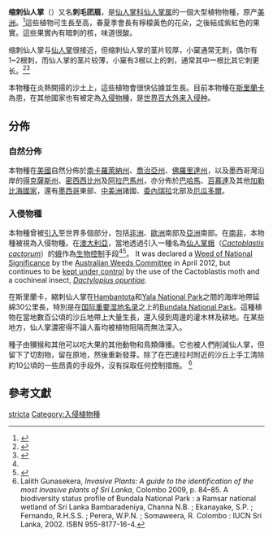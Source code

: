 {{Speciesbox
|image = Opuntia stricta, Sète, Hérault 01.jpg
| status = LC
| status_system = IUCN3.1
| genus = Opuntia
| species = stricta
| authority = ([[Adrian_Hardy_Haworth|Haw.]]) Haw.
| synonyms_ref = <ref name="Kew" />
| synonyms = *''Cactus opuntia'' var. ''inermis'' <small>DC.</small>
*''Cactus strictus'' <small>Haw.</small>
*''Consolea bahamana'' <small>(Britton & Rose) A.Berger</small>
*''Opuntia airampo'' <small>Phil.</small>
*''Opuntia bahamana'' <small>Britton & Rose</small>
*''Opuntia balearica'' <small>F.A.C.Weber ex Hirscht</small>
*''Opuntia bartramii'' <small>Raf.</small>
*''Opuntia bentonii'' <small>Griffiths</small>
*''Opuntia dillenii'' var. ''reitzii'' <small>Scheinvar</small>
*''Opuntia dillenii'' var. ''tehuantepecana'' <small>Bravo</small>
*''Opuntia inermis'' <small>(DC.) DC.</small>
*''Opuntia keyensis'' <small>Britton ex Small</small>
*''Opuntia longiclada'' <small>Griffiths</small>
*''Opuntia magnifica'' <small>Small</small>
*''Opuntia nejapensis'' <small>Bravo</small>
*''Opuntia parva'' <small>A.Berger</small>
*''Opuntia stricta'' subsp. ''esparzae'' <small>Scheinvar</small>
*''Opuntia stricta'' var. ''reitzii'' <small>(Scheinvar) Scheinvar & A.Rodr.</small>
*''Opuntia tehuantepecana'' <small>(Bravo) Bravo</small>
*''Opuntia tenuiflora'' <small>Small</small>
*''Opuntia vulgaris'' var. ''balaerica'' <small>F.A.C.Weber</small>
*''Pilocereus flavispinus'' <small>Rümpler</small>
*''Pilocereus nobilis'' <small>K.Schum.</small>
}}

'''缩刺仙人掌'''（{{lang-xm|Opuntia stricta}}）又名'''刺毛团扇'''，是[[仙人掌科|仙人掌科]][[仙人掌属|仙人掌属]]的一個大型植物物種，原产[[美洲|美洲]]。<ref name="Kew">{{Cite web|title=''Opuntia stricta'' (Haw.) Haw.|url=http://powo.science.kew.org/taxon/urn:lsid:ipni.org:names:137078-1|accessdate=2021-03-11|work=Plants of the World Online|publisher=Kew Science|archive-date=2022-03-13|archive-url=https://web.archive.org/web/20220313171541/https://powo.science.kew.org/taxon/urn:lsid:ipni.org:names:137078-1|dead-url=no}}</ref>這些植物可生長至{{convert|2|m|ft|abbr=on}}高，春夏季會長有檸檬黃色的花朵，之後結成紫紅色的果實。這些果實內有暗刺的核，味道很酸。

缩刺仙人掌与[[仙人掌_(仙人掌属)|仙人掌]]很接近，但缩刺仙人掌的茎片较厚，小窠通常无刺，偶尔有1~2根刺，而仙人掌的茎片较薄，小窠有3根以上的刺，通常其中一根比其它刺更长。<ref>{{Cite web|title=缩刺仙人掌 ''Opuntia stricta''（中国植物志）|url=http://www.iplant.cn/info/Opuntia%20stricta?t=z|accessdate=2021-03-11|work=iPlant 植物智——植物物种信息系统|publisher=中国科学院植物研究所系统与进化植物学国家重点实验室}}</ref><ref>{{Cite journal|title=Aproximación al conocimiento del grupo ''Opuntia'' Mill. (''s.l.'') (CACTACEAE) en Extremadura (España)|url=https://dialnet.unirioja.es/servlet/articulo?codigo=6413111|last=Pardo|first=Francisco María Vázquez|last2=Alonso|first2=David García|journal=Folia Botanica Extremadurensis|year=2017|volume=11|page=51–75|issn=1887-6587}}</ref>

本物種在炎熱開揚的沙土上，這些植物會很快佔據並生長。目前本物種在[[斯里蘭卡|斯里蘭卡]]為患，在其他國家也有被定為[[入侵物種|入侵物種]]，是[[世界百大外来入侵种|世界百大外来入侵种]]。

==分佈==
===自然分佈===
本物種在[[美國|美國]]自然分佈於[[南卡羅萊納州|南卡羅萊納州]]、[[喬治亞州|喬治亞州]]、[[佛羅里達州|佛羅里達州]]，以及墨西哥灣沿岸的[[得克薩斯州|得克薩斯州]]、[[密西西比州|密西西比州]]及[[阿拉巴馬州|阿拉巴馬州]]，亦分佈於[[巴哈馬|巴哈馬]]、[[百慕達|百慕達]]及其他[[加勒比海國家|加勒比海國家]]，還有[[墨西哥|墨西哥]]東部、[[中美洲|中美洲]]諸國、[[委內瑞拉|委內瑞拉]]北部及[[厄瓜多爾|厄瓜多爾]]。

===入侵物種===
本物種曾被[[引入物種|引入]]至世界多個部分，包括[[非洲|非洲]]、[[歐洲|歐洲]]南部及[[亞洲|亞洲]]南部。在[[南非|南非]]，本物種被視為入侵物種。在[[澳大利亞|澳大利亞]]，當地透過引入一種名為[[仙人掌蛾|仙人掌蛾]]（''[[Cactoblastis_cactorum|Cactoblastis cactorum]]''）的[[蛾|蛾]]作為[[生物控制|生物控制]]手段<ref name="Kew"/><ref name="zhihu">{{zhihu |id=22787394 |title=澳大利亚曾经仙人掌成灾的故事是真实的吗？ |date=2015-11-16 |accessdate=2017-03-07}}</ref>。 It was declared a [https://web.archive.org/web/20130601104627/http://www.weeds.org.au/WoNS/ Weed of National Significance] by the [https://web.archive.org/web/20130729002821/http://weeds.org.au/awc.htm Australian Weeds Committee] in April 2012, but continues to be [https://web.archive.org/web/20120504104803/http://www.weeds.org.au/cgi-bin/weedident.cgi?tpl=plant.tpl&ibra=all&card=S12 kept under control] by the use of the Cactoblastis moth and a cochineal insect, ''[[Dactylopius_opuntiae|Dactylopius opuntiae]].''

在斯里蘭卡，縮刺仙人掌在[[Hambantota|Hambantota]]和[[Yala_National_Park|Yala National Park]]之間的海岸地帶延綿30公里長，特別是在[[国际重要湿地名录|国际重要湿地名录]]之上的[[Bundala_National_Park|Bundala National Park]]。這種植物在當地數百公頃的沙丘地帶上大量生長，還入侵到周邊的灌木林及耕地。在某些地方，仙人掌濃密得不論人畜均被植物阻隔而無法深入。

種子由獼猴和其他可以吃大果的其他動物和鳥類傳播。它也被人們削減仙人掌，但留下了切割物，留在原地，然後重新發芽。除了在巴達拉村附近的沙丘上手工清除約10公頃的一些昂貴的手段外，沒有採取任何控制措施。<!-- 仙人掌是由於入侵亞拉國家公園。 -->
<!-- No control measures have been carried out except some costly manual removal of about 10 hectares on the dunes near Bundala village. The cactus is due to invade Yala National Park. --><ref>Lalith Gunasekera, ''Invasive Plants: A guide to the identification of the most invasive plants of Sri Lanka'', Colombo 2009, p. 84–85. A biodiversity status profile of Bundala National Park : a Ramsar national wetland of Sri Lanka Bambaradeniya, Channa N.B. ; Ekanayake, S.P. ; Fernando, R.H.S.S. ; Perera, W.P.N. ; Somaweera, R. Colombo : IUCN Sri Lanka, 2002. ISBN 955-8177-16-4.</ref>

==參考文獻==
{{reflist}}

{{Taxonbar|from=Q141416}}

[[Category:仙人掌属|stricta]]
[[Category:入侵植物種|Category:入侵植物種]]